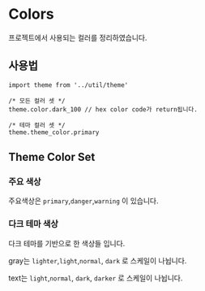
<Meta title='DESIGN SYSTEM|Colors'/>

# Colors

프로젝트에서 사용되는 컬러를 정리하였습니다.

## 사용법

```
import theme from '../util/theme'

/* 모든 컬러 셋 */
theme.color.dark_100 // hex color code가 return됩니다.

/* 테마 컬러 셋 */
theme.theme_color.primary

```

## Theme Color Set



### 주요 색상

주요색상은 `primary`,`danger`,`warning` 이 있습니다.

<ColorPalette>
  <ColorItem title="theme.theme_color.primary" subtitle="primary" colors={[theme.theme_color.primary.normal]} />
  <ColorItem title="theme.theme_color.danger" subtitle="danger" colors={[theme.theme_color.danger.normal]} />
  <ColorItem title="theme.theme_color.warning" subtitle="warning" colors={[theme.theme_color.warning.normal]} />
</ColorPalette>



### 다크 테마 색상

다크 테마를 기반으로 한 색상들 입니다.

gray는 `lighter`,`light`,`normal`, `dark` 로 스케일이 나뉩니다.

text는 `light`,`normal`, `dark`, `darker` 로 스케일이 나뉩니다.


<ColorPalette>
  <ColorItem title="theme.theme_color.dark_theme.gray.*" subtitle="primary" colors={[
    theme.color.dark.gray.lighter,
    theme.color.dark.gray.light,
    theme.color.dark.gray.normal,
    theme.color.dark.gray.dark
  ]} />
  <ColorItem title="theme.theme_color.dark_theme.text.*" subtitle="danger" colors={[
    theme.color.dark.text.light,
    theme.color.dark.text.normal,
    theme.color.dark.text.dark,
    theme.color.dark.text.darker,
    ]} />
</ColorPalette>

